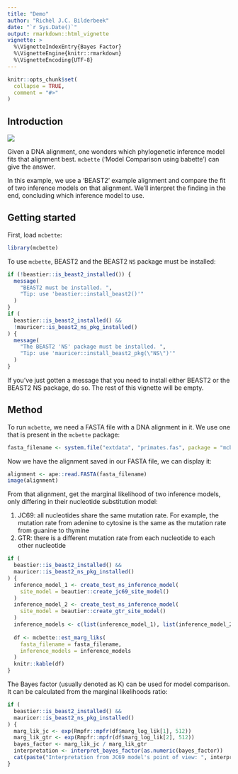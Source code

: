 ```yaml
---
title: "Demo"
author: "Richèl J.C. Bilderbeek"
date: "`r Sys.Date()`"
output: rmarkdown::html_vignette
vignette: >
  %\VignetteIndexEntry{Bayes Factor}
  %\VignetteEngine{knitr::rmarkdown}
  %\VignetteEncoding{UTF-8}
---
```


```r
knitr::opts_chunk$set(
  collapse = TRUE,
  comment = "#>"
)
```

## Introduction

![](mcbette_logo.png)

Given a DNA alignment, one wonders which phylogenetic inference model
fits that alignment best. `mcbette` ('Model Comparison using babette') 
can give the answer.

In this example, we use a 'BEAST2' example alignment and compare the fit
of two inference models on that alignment. We'll interpret the finding
in the end, concluding which inference model to use.

## Getting started

First, load `mcbette`:

```r
library(mcbette)
```

To use `mcbette`, BEAST2 and the BEAST2 `NS` package must be installed:

```r
if (!beastier::is_beast2_installed()) {
  message(
    "BEAST2 must be installed. ",
    "Tip: use 'beastier::install_beast2()'"
  )
}
if (
  beastier::is_beast2_installed() && 
  !mauricer::is_beast2_ns_pkg_installed()
) {
  message(
    "The BEAST2 'NS' package must be installed. ",
    "Tip: use 'mauricer::install_beast2_pkg(\"NS\")'"
  )
}
```

If you've just gotten a message that you need to install either
BEAST2 or the BEAST2 NS package, do so. The rest of this
vignette will be empty.

## Method

To run `mcbette`, we need a FASTA file with a DNA alignment in it.
We use one that is present in the `mcbette` package:

```r
fasta_filename <- system.file("extdata", "primates.fas", package = "mcbette")
```

Now we have the alignment saved in our FASTA file, we can display it:

```r
alignment <- ape::read.FASTA(fasta_filename)
image(alignment)
```

From that alignment, get the marginal likelihood of two inference models,
only differing in their nucleotide substitution model:

  1. JC69: all nucleotides share the same mutation rate. 
     For example, the
     mutation rate from adenine to cytosine is the same as the
     mutation rate from guanine to thymine
  2. GTR: there is a different mutation rate from each nucleotide to each
     other nucleotide

```r
if (
  beastier::is_beast2_installed() && 
  mauricer::is_beast2_ns_pkg_installed()
) {
  inference_model_1 <- create_test_ns_inference_model(
    site_model = beautier::create_jc69_site_model()   
  )
  inference_model_2 <- create_test_ns_inference_model(
    site_model = beautier::create_gtr_site_model()   
  )
  inference_models <- c(list(inference_model_1), list(inference_model_2))
  
  df <- mcbette::est_marg_liks(
    fasta_filename = fasta_filename, 
    inference_models = inference_models
  )
  knitr::kable(df)
}
```

The Bayes factor (usually denoted as K) can be used for model comparison. 
It can be calculated from the marginal likelihoods ratio:

```r
if (
  beastier::is_beast2_installed() && 
  mauricer::is_beast2_ns_pkg_installed()
) {
  marg_lik_jc <- exp(Rmpfr::mpfr(df$marg_log_lik[1], 512))
  marg_lik_gtr <- exp(Rmpfr::mpfr(df$marg_log_lik[2], 512))
  bayes_factor <- marg_lik_jc / marg_lik_gtr
  interpretation <- interpret_bayes_factor(as.numeric(bayes_factor))
  cat(paste("Interpretation from JC69 model's point of view: ", interpretation))
}
```
